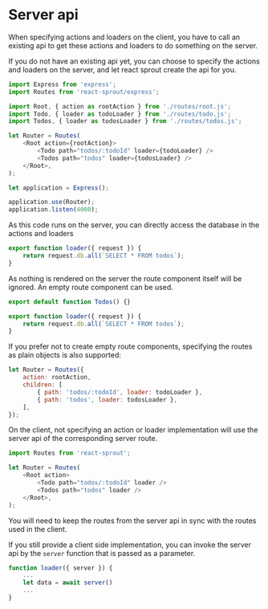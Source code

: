 # Server api

When specifying actions and loaders on the client, you have to call an existing api to get these actions and loaders to do something on the server.

If you do not have an existing api yet, you can choose to specify the actions and loaders on the server, and let react sprout create the api for you.

```javascript
import Express from 'express';
import Routes from 'react-sprout/express';

import Root, { action as rootAction } from './routes/root.js';
import Todo, { loader as todoLoader } from './routes/todo.js';
import Todos, { loader as todosLoader } from './routes/todos.js';

let Router = Routes(
	<Root action={rootAction}>
		<Todo path="todos/:todoId" loader={todoLoader} />
		<Todos path="todos" loader={todosLoader} />
	</Root>,
);

let application = Express();

application.use(Router);
application.listen(4000);
```

As this code runs on the server, you can directly access the database in the actions and loaders

```javascript
export function loader({ request }) {
	return request.db.all(`SELECT * FROM todos`);
}
```

As nothing is rendered on the server the route component itself will be ignored. An empty route component can be used.

```javascript
export default function Todos() {}

export function loader({ request }) {
	return request.db.all(`SELECT * FROM todos`);
}
```

If you prefer not to create empty route components, specifying the routes as plain objects is also supported:

```javascript
let Router = Routes({
	action: rootAction,
	children: [
		{ path: 'todos/:todoId', loader: todoLoader },
		{ path: 'todos', loader: todosLoader },
	],
});
```

On the client, not specifying an action or loader implementation will use the server api of the corresponding server route.

```javascript
import Routes from 'react-sprout';

let Router = Routes(
	<Root action>
		<Todo path="todos/:todoId" loader />
		<Todos path="todos" loader />
	</Root>,
);
```

<Warning>
	You will need to keep the routes from the server api in sync with the routes
	used in the client.
</Warning>

If you still provide a client side implementation, you can invoke the server api by the `server` function that is passed as a parameter.

```javascript
function loader({ server }) {
	...
	let data = await server()
	...
}
```
